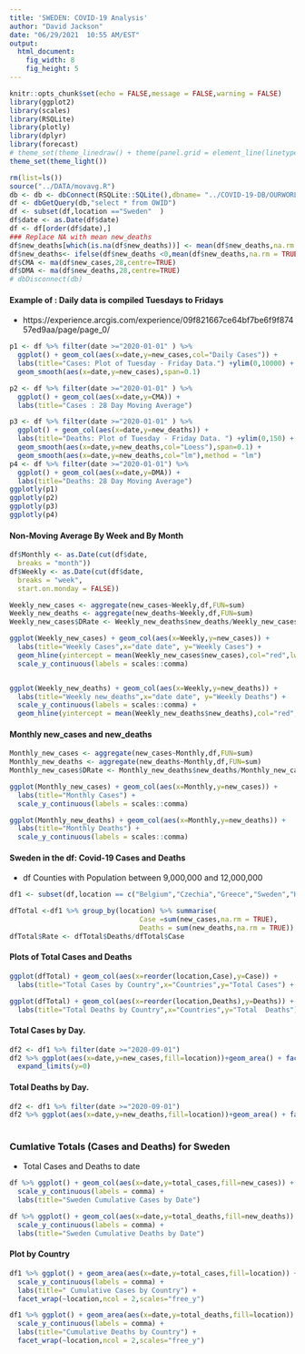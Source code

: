 ```yaml
---
title: 'SWEDEN: COVID-19 Analysis'
author: "David Jackson"
date: "06/29/2021  10:55 AM/EST"
output: 
  html_document: 
    fig_width: 8
    fig_height: 5
---
```


```r
knitr::opts_chunk$set(echo = FALSE,message = FALSE,warning = FALSE)
library(ggplot2)
library(scales)
library(RSQLite)
library(plotly)
library(dplyr)
library(forecast)
# theme_set(theme_linedraw() + theme(panel.grid = element_line(linetype = 'dashed')))
theme_set(theme_light())

```
```r
rm(list=ls())
source("../DATA/movavg.R")
db <- db <- dbConnect(RSQLite::SQLite(),dbname= "../COVID-19-DB/OURWORLD.sqlite3")
df <- dbGetQuery(db,"select * from OWID")
df <- subset(df,location =="Sweden"  )
df$date <- as.Date(df$date)
df <- df[order(df$date),]
### Replace NA with mean new_deaths
df$new_deaths[which(is.na(df$new_deaths))] <- mean(df$new_deaths,na.rm = TRUE)
df$new_deaths<- ifelse(df$new_deaths <0,mean(df$new_deaths,na.rm = TRUE),df$new_deaths)
df$CMA <- ma(df$new_cases,28,centre=TRUE)
df$DMA <- ma(df$new_deaths,28,centre=TRUE)
# dbDisconnect(db)
```

#### Example of : Daily data is compiled Tuesdays to Fridays 
* https://experience.arcgis.com/experience/09f821667ce64bf7be6f9f87457ed9aa/page/page_0/

```r
p1 <- df %>% filter(date >="2020-01-01" ) %>%
  ggplot() + geom_col(aes(x=date,y=new_cases,col="Daily Cases")) +
  labs(title="Cases: Plot of Tuesday - Friday Data.") +ylim(0,10000) +
  geom_smooth(aes(x=date,y=new_cases),span=0.1)

p2 <- df %>% filter(date >="2020-01-01" ) %>%
  ggplot() + geom_col(aes(x=date,y=CMA)) +
  labs(title="Cases : 28 Day Moving Average")

p3 <- df %>% filter(date >="2020-01-01" ) %>%
  ggplot() + geom_col(aes(x=date,y=new_deaths)) +
  labs(title="Deaths: Plot of Tuesday - Friday Data. ") +ylim(0,150) +
  geom_smooth(aes(x=date,y=new_deaths,col="Loess"),span=0.1) +
  geom_smooth(aes(x=date,y=new_deaths,col="lm"),method = "lm")
p4 <- df %>% filter(date >="2020-01-01") %>%
  ggplot() + geom_col(aes(x=date,y=DMA)) +
  labs(title="Deaths: 28 Day Moving Average")
ggplotly(p1)
ggplotly(p2)
ggplotly(p3)
ggplotly(p4)
```

#### Non-Moving Average By Week and By Month

```r
df$Monthly <- as.Date(cut(df$date,
  breaks = "month"))
df$Weekly <- as.Date(cut(df$date,
  breaks = "week",
  start.on.monday = FALSE))

```
```r
Weekly_new_cases <- aggregate(new_cases~Weekly,df,FUN=sum)
Weekly_new_deaths <- aggregate(new_deaths~Weekly,df,FUN=sum)
Weekly_new_cases$DRate <- Weekly_new_deaths$new_deaths/Weekly_new_cases$new_cases

```
```r
ggplot(Weekly_new_cases) + geom_col(aes(x=Weekly,y=new_cases)) + 
  labs(title="Weekly Cases",x="date date", y="Weekly Cases") +
  geom_hline(yintercept = mean(Weekly_new_cases$new_cases),col="red",lwd=1.5) +
  scale_y_continuous(labels = scales::comma) 


ggplot(Weekly_new_deaths) + geom_col(aes(x=Weekly,y=new_deaths)) + 
  labs(title="Weekly new_deaths",x="date date", y="Weekly Deaths") +
  scale_y_continuous(labels = scales::comma) +
  geom_hline(yintercept = mean(Weekly_new_deaths$new_deaths),col="red",lwd=1.5)
``` 

#### Monthly new_cases and new_deaths

```r

Monthly_new_cases <- aggregate(new_cases~Monthly,df,FUN=sum)
Monthly_new_deaths <- aggregate(new_deaths~Monthly,df,FUN=sum)
Monthly_new_cases$DRate <- Monthly_new_deaths$new_deaths/Monthly_new_cases$new_cases

```
```r
ggplot(Monthly_new_cases) + geom_col(aes(x=Monthly,y=new_cases)) +
  labs(title="Monthly Cases") +
  scale_y_continuous(labels = scales::comma)

ggplot(Monthly_new_deaths) + geom_col(aes(x=Monthly,y=new_deaths)) +
  labs(title="Monthly Deaths") +
  scale_y_continuous(labels = scales::comma)
```

#### Sweden in the df: Covid-19 Cases and Deaths
* df Counties with Population between 9,000,000 and 12,000,000

```r

df1 <- subset(df,location == c("Belgium","Czechia","Greece","Sweden","Hungary","Austria"))

dfTotal <-df1 %>% group_by(location) %>% summarise(
                                Case =sum(new_cases,na.rm = TRUE),
                                Deaths = sum(new_deaths,na.rm = TRUE))
dfTotal$Rate <- dfTotal$Deaths/dfTotal$Case
```

#### Plots of Total Cases and Deaths

```r
ggplot(dfTotal) + geom_col(aes(x=reorder(location,Case),y=Case)) + 
  labs(title="Total Cases by Country",x="Countries",y="Total Cases") + scale_y_continuous(label=comma)

``` 
```r
ggplot(dfTotal) + geom_col(aes(x=reorder(location,Deaths),y=Deaths)) + 
  labs(title="Total Deaths by Country",x="Countries",y="Total  Deaths") + scale_y_continuous(label=comma)

```

#### Total Cases  by Day.

```r
df2 <- df1 %>% filter(date >="2020-09-01")
df2 %>% ggplot(aes(x=date,y=new_cases,fill=location))+geom_area() + facet_wrap(~location,ncol = 2,scales="free_y") +
  expand_limits(y=0)
```

#### Total Deaths  by Day.

```r
df2 <- df1 %>% filter(date >="2020-09-01")
df2 %>% ggplot(aes(x=date,y=new_deaths,fill=location))+geom_area() + facet_wrap(~location,ncol = 2,scales="free_y") +expand_limits(y=0)
  
```

### Cumlative Totals (Cases and Deaths) for Sweden
* Total Cases and Deaths to date

```r
df %>% ggplot() + geom_col(aes(x=date,y=total_cases,fill=new_cases)) +
  scale_y_continuous(labels = comma) +
  labs(title="Sweden Cumulative Cases by Date")

df %>% ggplot() + geom_col(aes(x=date,y=total_deaths,fill=new_deaths)) +
  scale_y_continuous(labels = comma) +
  labs(title="Sweden Cumulative Deaths by Date")
```

#### Plot by Country

```r
df1 %>% ggplot() + geom_area(aes(x=date,y=total_cases,fill=location)) +
  scale_y_continuous(labels = comma) +
  labs(title=" Cumulative Cases by Country") +
  facet_wrap(~location,ncol = 2,scales="free_y")

df1 %>% ggplot() + geom_area(aes(x=date,y=total_deaths,fill=location)) +
  scale_y_continuous(labels = comma) +
  labs(title="Cumulative Deaths by Country") +
  facet_wrap(~location,ncol = 2,scales="free_y")
```

